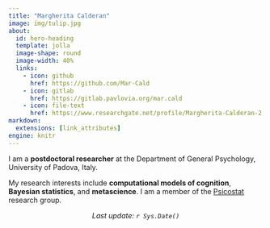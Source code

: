 ```yaml
---
title: "Margherita Calderan"
image: img/tulip.jpg
about:
  id: hero-heading
  template: jolla
  image-shape: round
  image-width: 40%
  links:
    - icon: github
      href: https://github.com/Mar-Cald
    - icon: gitlab
      href: https://gitlab.pavlovia.org/mar.cald
    - icon: file-text
      href: https://www.researchgate.net/profile/Margherita-Calderan-2
markdown:
  extensions: [link_attributes]
engine: knitr
---
```


::: {#hero-heading}
I am a **postdoctoral researcher** at the Department of General Psychology, University of Padova, Italy.

My research interests include **computational models of cognition**, **Bayesian statistics**, and **metascience**. I am a member of the [Psicostat](https://psicostat.dpss.psy.unipd.it/){target="_blank"} research group.
:::

<center>*Last update: `r Sys.Date()`*</center>
